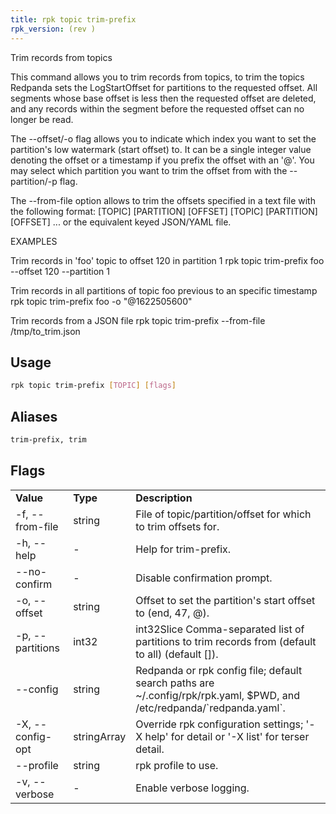 ```yaml
---
title: rpk topic trim-prefix
rpk_version: (rev )
---
```


Trim records from topics

This command allows you to trim records from topics, to trim the topics Redpanda
sets the LogStartOffset for partitions to the requested offset. All segments
whose base offset is less then the requested offset are deleted, and any records
within the segment before the requested offset can no longer be read.

The --offset/-o flag allows you to indicate which index you want to set the
partition's low watermark (start offset) to. It can be a single integer value
denoting the offset or a timestamp if you prefix the offset with an '@'. You may
select which partition you want to trim the offset from with the --partition/-p
flag.

The --from-file option allows to trim the offsets specified in a text file with
the following format:
[TOPIC] [PARTITION] [OFFSET]
[TOPIC] [PARTITION] [OFFSET]
...
or the equivalent keyed JSON/YAML file.

EXAMPLES

Trim records in 'foo' topic to offset 120 in partition 1
rpk topic trim-prefix foo --offset 120 --partition 1

Trim records in all partitions of topic foo previous to an specific timestamp
rpk topic trim-prefix foo -o "@1622505600"

Trim records from a JSON file
rpk topic trim-prefix --from-file /tmp/to_trim.json

## Usage

```bash
rpk topic trim-prefix [TOPIC] [flags]
```

## Aliases

```bash
trim-prefix, trim
```

## Flags

<table>
<tbody>
<tr>
<td><strong>Value</strong>
</td>
<td><strong>Type</strong>
</td>
<td><strong>Description</strong>
</td>
</tr><tr><td>-f, --from-file</td><td>string</td><td>File of topic/partition/offset for which to trim offsets for.</td></tr><tr><td>-h, --help</td><td>-</td><td>Help for trim-prefix.</td></tr><tr><td>--no-confirm</td><td>-</td><td>Disable confirmation prompt.</td></tr><tr><td>-o, --offset</td><td>string</td><td>Offset to set the partition's start offset to (end, 47, @<timestamp>).</td></tr><tr><td>-p, --partitions</td><td>int32</td><td>int32Slice   Comma-separated list of partitions to trim records from (default to all) (default []).</td></tr><tr><td>--config</td><td>string</td><td>Redpanda or rpk config file; default search paths are ~/.config/rpk/rpk.yaml, $PWD, and /etc/redpanda/`redpanda.yaml`.</td></tr><tr><td>-X, --config-opt</td><td>stringArray</td><td>Override rpk configuration settings; '-X help' for detail or '-X list' for terser detail.</td></tr><tr><td>--profile</td><td>string</td><td>rpk profile to use.</td></tr><tr><td>-v, --verbose</td><td>-</td><td>Enable verbose logging.</td></tr></tbody></table>
